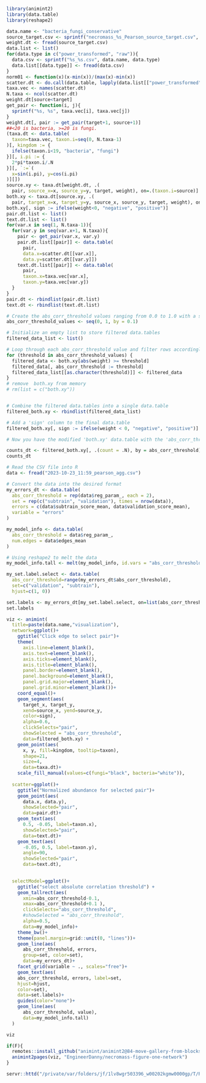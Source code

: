```r
library(animint2)
library(data.table)
library(reshape2)
```

```r
data.name <- "bacteria_fungi_conservative"
source_target.csv <- sprintf("necromass_%s_Pearson_source_target.csv", data.name)
weight.dt <- fread(source_target.csv)
data.list <- list()
for(data.type in c("power_transformed", "raw")){
  data.csv <- sprintf("%s_%s.csv", data.name, data.type)
  data.list[[data.type]] <- fread(data.csv)
}
norm01 <- function(x)(x-min(x))/(max(x)-min(x))
scatter.dt <- do.call(data.table, lapply(data.list[["power_transformed"]], norm01))
taxa.vec <- names(scatter.dt)
N.taxa <- ncol(scatter.dt)
weight.dt[source<target]
get_pair <- function(i, j){
  sprintf("%s, %s", taxa.vec[i], taxa.vec[j])
}
weight.dt[, pair := get_pair(target+1, source+1)]
##<20 is bacteria, >=20 is fungi.
(taxa.dt <- data.table(
  taxon=taxa.vec, taxon.i=seq(0, N.taxa-1)
)[, kingdom := {
  ifelse(taxon.i<19, "bacteria", "fungi")
}][, i.pi := {
  2*pi*taxon.i/.N
}][, `:=`(
  x=sin(i.pi), y=cos(i.pi)
)][])
source.xy <- taxa.dt[weight.dt, .(
  pair, source_x=x, source_y=y, target, weight), on=.(taxon.i=source)]
both.xy <- taxa.dt[source.xy, .(
  pair, target_x=x, target_y=y, source_x, source_y, target, weight), on=.(taxon.i=target)]
both.xy[, sign := ifelse(weight<0, "negative", "positive")]
pair.dt.list <- list()
text.dt.list <- list()
for(var.x in seq(1, N.taxa-1)){
  for(var.y in seq(var.x+1, N.taxa)){
    pair <- get_pair(var.x, var.y)
    pair.dt.list[[pair]] <- data.table(
      pair,
      data.x=scatter.dt[[var.x]],
      data.y=scatter.dt[[var.y]])
    text.dt.list[[pair]] <- data.table(
      pair,
      taxon.x=taxa.vec[var.x],
      taxon.y=taxa.vec[var.y])
  }
}
pair.dt <- rbindlist(pair.dt.list)
text.dt <- rbindlist(text.dt.list)

# Create the abs_corr_threshold values ranging from 0.0 to 1.0 with a step of 0.1
abs_corr_threshold_values <- seq(0, 1, by = 0.1)

# Initialize an empty list to store filtered data.tables
filtered_data_list <- list()

# Loop through each abs_corr_threshold value and filter rows accordingly
for (threshold in abs_corr_threshold_values) {
  filtered_data <- both.xy[abs(weight) >= threshold]
  filtered_data[, abs_corr_threshold := threshold]
  filtered_data_list[[as.character(threshold)]] <- filtered_data
}
# remove  both.xy from memory
# rm(list = c("both.xy"))


# Combine the filtered data.tables into a single data.table
filtered_both.xy <- rbindlist(filtered_data_list)

# Add a 'sign' column to the final data.table
filtered_both.xy[, sign := ifelse(weight < 0, "negative", "positive")]

# Now you have the modified 'both.xy' data.table with the 'abs_corr_threshold' column and filtered rows.
```

```r

counts_dt <- filtered_both.xy[, .(count = .N), by = abs_corr_threshold]
counts_dt
```

```r
# Read the CSV file into R
data <- fread("2023-10-23_11:59_pearson_agg.csv")

# Convert the data into the desired format
my_errors_dt <- data.table(
  abs_corr_threshold = rep(data$reg_param_, each = 2),
  set = rep(c("subtrain", "validation"), times = nrow(data)),
  errors = c(data$subtrain_score_mean, data$validation_score_mean),
  variable = "errors"
)

my_model_info <- data.table(
  abs_corr_threshold = data$reg_param_,
  num.edges = data$edges_mean
)

# Using reshape2 to melt the data
my_model_info.tall <- melt(my_model_info, id.vars = "abs_corr_threshold")

```

```r
my_set.label.select <- data.table(
  abs_corr_threshold=range(my_errors_dt$abs_corr_threshold),
  set=c("validation", "subtrain"),
  hjust=c(1, 0))

set.labels <- my_errors_dt[my_set.label.select, on=list(abs_corr_threshold, set)]
set.labels
```


```r
viz <- animint(
  title=paste(data.name,"visualization"),
  network=ggplot()+
    ggtitle("Click edge to select pair")+
    theme(
      axis.line=element_blank(),
      axis.text=element_blank(), 
      axis.ticks=element_blank(),
      axis.title=element_blank(),
      panel.border=element_blank(),
      panel.background=element_blank(),
      panel.grid.major=element_blank(),
      panel.grid.minor=element_blank())+
    coord_equal()+
    geom_segment(aes(
      target_x, target_y,
      xend=source_x, yend=source_y,
      color=sign),
      alpha=0.6,
      clickSelects="pair",
      showSelected = "abs_corr_threshold",
      data=filtered_both.xy) +
    geom_point(aes(
      x, y, fill=kingdom, tooltip=taxon),
      shape=21,
      size=4,
      data=taxa.dt)+
    scale_fill_manual(values=c(fungi="black", bacteria="white")),
  
  scatter=ggplot()+
    ggtitle("Normalized abundance for selected pair")+
    geom_point(aes(
      data.x, data.y),
      showSelected="pair",
      data=pair.dt)+
    geom_text(aes(
      0.5, -0.05, label=taxon.x),
      showSelected="pair",
      data=text.dt)+
    geom_text(aes(
      -0.05, 0.5, label=taxon.y),
      angle=90,
      showSelected="pair",
      data=text.dt),
  

  selectModel=ggplot()+
    ggtitle("select absolute correlation threshold") +
    geom_tallrect(aes(
      xmin=abs_corr_threshold-0.1,
      xmax=abs_corr_threshold+0.1 ),
      clickSelects="abs_corr_threshold",
      #showSelected = "abs_corr_threshold",
      alpha=0.5,
      data=my_model_info)+
    theme_bw()+
    theme(panel.margin=grid::unit(0, "lines"))+
    geom_line(aes(
      abs_corr_threshold, errors,
      group=set, color=set),
      data=my_errors_dt)+
    facet_grid(variable ~ ., scales="free")+
    geom_text(aes(
    abs_corr_threshold, errors, label=set,
    hjust=hjust,
    color=set),
    data=set.labels)+
    guides(color="none")+
    geom_line(aes(
      abs_corr_threshold, value),
      data=my_model_info.tall)
  )

viz

if(F){
  remotes::install_github("animint/animint2@84-move-gallery-from-blocks-to-gh-pages")
  animint2pages(viz, "EngineerDanny/necromass-figure-one-network")
}
```

```r
servr::httd("/private/var/folders/jf/1lv8wgr503396_w00202kgmw0000gp/T/RtmpgANeDB/file1605a3825d9f")
```














